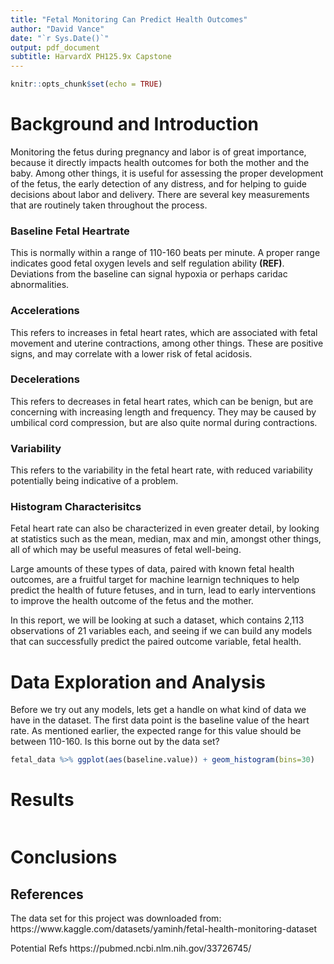 ```yaml
---
title: "Fetal Monitoring Can Predict Health Outcomes"
author: "David Vance"
date: "`r Sys.Date()`"
output: pdf_document
subtitle: HarvardX PH125.9x Capstone
---
```


```r
knitr::opts_chunk$set(echo = TRUE)
```

# Background and Introduction

Monitoring the fetus during pregnancy and labor is of great importance, because it directly impacts health outcomes for both the mother and the baby. Among other things, it is useful for assessing the proper development of the fetus, the early detection of any distress, and for helping to guide decisions about labor and delivery. There are several key measurements that are routinely taken throughout the process.

### Baseline Fetal Heartrate
This is normally within a range of 110-160 beats per minute. A proper range indicates good fetal oxygen levels and self regulation ability **(REF)**. Deviations from the baseline can signal hypoxia or perhaps caridac abnormalities.
  
### Accelerations
This refers to increases in fetal heart rates, which are associated with fetal movement and uterine contractions, among other things. These are positive signs, and may correlate with a lower risk of fetal acidosis.
  
### Decelerations
This refers to decreases in fetal heart rates, which can be benign, but are concerning with increasing length and frequency. They may be caused by umbilical cord compression, but are also quite normal during contractions.
  
### Variability
This refers to the variability in the fetal heart rate, with reduced variability potentially being indicative of a problem.
  
### Histogram Characterisitcs
Fetal heart rate can also be characterized in even greater detail, by looking at statistics such as the mean, median, max and min, amongst other things, all of which may be useful measures of fetal well-being.
  
Large amounts of these types of data, paired with known fetal health outcomes, are a fruitful target for machine learnign techniques to help predict the health of future fetuses, and in turn, lead to early interventions to improve the health outcome of the fetus and the mother.

In this report, we will be looking at such a dataset, which contains 2,113 observations of 21 variables each, and seeing if we can build any models that can successfully predict the paired outcome variable, fetal health.


# Data Exploration and Analysis

Before we try out any models, lets get a handle on what kind of data we have in the dataset. The first data point is the baseline value of the heart rate. As mentioned earlier, the expected range for this value should be between 110-160. Is this borne out by the data set?

```r
fetal_data %>% ggplot(aes(baseline.value)) + geom_histogram(bins=30)
```


# Results

```r

```


# Conclusions




## References

The data set for this project was downloaded from:
https://www.kaggle.com/datasets/yaminh/fetal-health-monitoring-dataset


Potential Refs
https://pubmed.ncbi.nlm.nih.gov/33726745/



